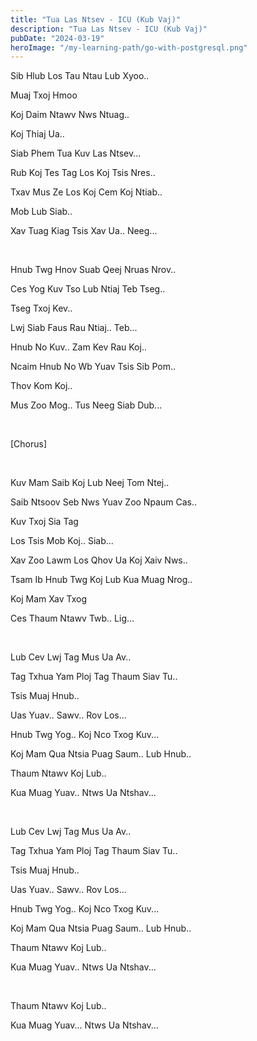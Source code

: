 ```yaml
---
title: "Tua Las Ntsev - ICU (Kub Vaj)"
description: "Tua Las Ntsev - ICU (Kub Vaj)"
pubDate: "2024-03-19"
heroImage: "/my-learning-path/go-with-postgresql.png"
---
```


Sib Hlub Los Tau Ntau Lub Xyoo..

Muaj Txoj Hmoo

Koj Daim Ntawv Nws Ntuag..

Koj Thiaj Ua..

Siab Phem Tua Kuv Las Ntsev...

Rub Koj Tes Tag Los Koj Tsis Nres..

Txav Mus Ze Los Koj Cem Koj Ntiab..

Mob Lub Siab..

Xav Tuag Kiag Tsis Xav Ua.. Neeg...

<br />

Hnub Twg Hnov Suab Qeej Nruas Nrov..

Ces Yog Kuv Tso Lub Ntiaj Teb Tseg..

Tseg Txoj Kev..

Lwj Siab Faus Rau Ntiaj.. Teb...

Hnub No Kuv.. Zam Kev Rau Koj..

Ncaim Hnub No Wb Yuav Tsis Sib Pom..

Thov Kom Koj..

Mus Zoo Mog.. Tus Neeg Siab Dub...

<br />

[Chorus]

<br />

Kuv Mam Saib Koj Lub Neej Tom Ntej..

Saib Ntsoov Seb Nws Yuav Zoo Npaum Cas..

Kuv Txoj Sia Tag

Los Tsis Mob Koj.. Siab...

Xav Zoo Lawm Los Qhov Ua Koj Xaiv Nws..

Tsam Ib Hnub Twg Koj Lub Kua Muag Nrog..

Koj Mam Xav Txog

Ces Thaum Ntawv Twb.. Lig...

<br />

Lub Cev Lwj Tag Mus Ua Av..

Tag Txhua Yam Ploj Tag Thaum Siav Tu..

Tsis Muaj Hnub..

Uas Yuav.. Sawv.. Rov Los...

Hnub Twg Yog.. Koj Nco Txog Kuv...

Koj Mam Qua Ntsia Puag Saum.. Lub Hnub..

Thaum Ntawv Koj Lub..

Kua Muag Yuav.. Ntws Ua Ntshav...

<br />

Lub Cev Lwj Tag Mus Ua Av..

Tag Txhua Yam Ploj Tag Thaum Siav Tu..

Tsis Muaj Hnub..

Uas Yuav.. Sawv.. Rov Los...

Hnub Twg Yog.. Koj Nco Txog Kuv...

Koj Mam Qua Ntsia Puag Saum.. Lub Hnub..

Thaum Ntawv Koj Lub..

Kua Muag Yuav.. Ntws Ua Ntshav...

<br />

Thaum Ntawv Koj Lub..

Kua Muag Yuav... Ntws Ua Ntshav...
